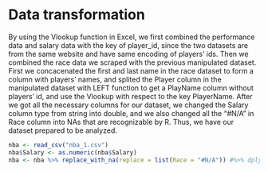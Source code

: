 # Data transformation

By using the Vlookup function in Excel, we first combined the performance data and salary data with the key of player_id, since the two datasets are from the same website and have same encoding of players' ids. Then we combined the race data we scraped with the previous manipulated dataset. First we concacenated the first and last name in the race dataset to form a column with players' names, and splited the Player column in the manipulated dataset with LEFT function to get a PlayName column without players' id, and use the Vlookup with respect to the key PlayerName. After we got all the necessary columns for our dataset, we changed the Salary column type from string into double, and we also changed all the "#N/A" in Race column into NAs that are recognizable by R. Thus, we have our dataset prepared to be analyzed. 

```r
nba <- read_csv("nba_1.csv")
nba$Salary <- as.numeric(nba$Salary)
nba <- nba %>% replace_with_na(replace = list(Race = "#N/A")) #%>% dplyr::filter(is.na(Race)==FALSE)
```
